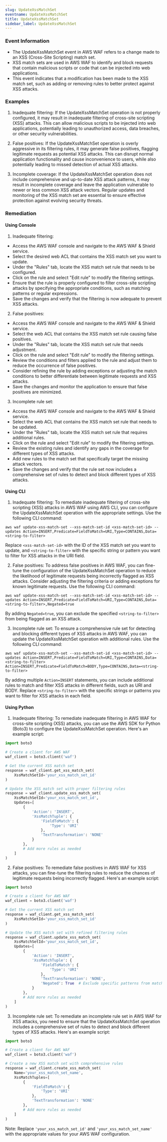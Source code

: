 ```yaml
--- 
slug: UpdateXssMatchSet
eventname: UpdateXssMatchSet
title: UpdateXssMatchSet
sidebar_label: UpdateXssMatchSet
---
```

                       
### Event Information

- The UpdateXssMatchSet event in AWS WAF refers to a change made to an XSS (Cross-Site Scripting) match set. 
- XSS match sets are used in AWS WAF to identify and block requests that contain malicious scripts or code that can be injected into web applications. 
- This event indicates that a modification has been made to the XSS match set, such as adding or removing rules to better protect against XSS attacks.


### Examples

1. Inadequate filtering: If the UpdateXssMatchSet operation is not properly configured, it may result in inadequate filtering of cross-site scripting (XSS) attacks. This can allow malicious scripts to be injected into web applications, potentially leading to unauthorized access, data breaches, or other security vulnerabilities.

2. False positives: If the UpdateXssMatchSet operation is overly aggressive in its filtering rules, it may generate false positives, flagging legitimate requests as potential XSS attacks. This can disrupt normal application functionality and cause inconvenience to users, while also potentially leading to missed detection of actual XSS attacks.

3. Incomplete coverage: If the UpdateXssMatchSet operation does not include comprehensive and up-to-date XSS attack patterns, it may result in incomplete coverage and leave the application vulnerable to newer or less common XSS attack vectors. Regular updates and monitoring of the XSS match set are essential to ensure effective protection against evolving security threats.

### Remediation

#### Using Console

1. Inadequate filtering:
- Access the AWS WAF console and navigate to the AWS WAF & Shield service.
- Select the desired web ACL that contains the XSS match set you want to update.
- Under the "Rules" tab, locate the XSS match set rule that needs to be configured.
- Click on the rule and select "Edit rule" to modify the filtering settings.
- Ensure that the rule is properly configured to filter cross-site scripting attacks by specifying the appropriate conditions, such as matching patterns or regular expressions.
- Save the changes and verify that the filtering is now adequate to prevent XSS attacks.

2. False positives:
- Access the AWS WAF console and navigate to the AWS WAF & Shield service.
- Select the web ACL that contains the XSS match set rule causing false positives.
- Under the "Rules" tab, locate the XSS match set rule that needs adjustment.
- Click on the rule and select "Edit rule" to modify the filtering settings.
- Review the conditions and filters applied to the rule and adjust them to reduce the occurrence of false positives.
- Consider refining the rule by adding exceptions or adjusting the match conditions to better differentiate between legitimate requests and XSS attacks.
- Save the changes and monitor the application to ensure that false positives are minimized.

3. Incomplete rule set:
- Access the AWS WAF console and navigate to the AWS WAF & Shield service.
- Select the web ACL that contains the XSS match set rule that needs to be updated.
- Under the "Rules" tab, locate the XSS match set rule that requires additional rules.
- Click on the rule and select "Edit rule" to modify the filtering settings.
- Review the existing rules and identify any gaps in the coverage for different types of XSS attacks.
- Add new rules to the match set that specifically target the missing attack vectors.
- Save the changes and verify that the rule set now includes a comprehensive set of rules to detect and block different types of XSS attacks.

#### Using CLI

1. Inadequate filtering: To remediate inadequate filtering of cross-site scripting (XSS) attacks in AWS WAF using AWS CLI, you can configure the UpdateXssMatchSet operation with the appropriate settings. Use the following CLI command:

```
aws waf update-xss-match-set --xss-match-set-id <xss-match-set-id> --updates Action=INSERT,Predicate=FieldToMatch=URI,Type=CONTAINS,Data=<string-to-filter>
```

Replace `<xss-match-set-id>` with the ID of the XSS match set you want to update, and `<string-to-filter>` with the specific string or pattern you want to filter for XSS attacks in the URI field.

2. False positives: To address false positives in AWS WAF, you can fine-tune the configuration of the UpdateXssMatchSet operation to reduce the likelihood of legitimate requests being incorrectly flagged as XSS attacks. Consider adjusting the filtering criteria or adding exceptions for known legitimate requests. Use the following CLI command:

```
aws waf update-xss-match-set --xss-match-set-id <xss-match-set-id> --updates Action=INSERT,Predicate=FieldToMatch=URI,Type=CONTAINS,Data=<string-to-filter>,Negated=true
```

By adding `Negated=true`, you can exclude the specified `<string-to-filter>` from being flagged as an XSS attack.

3. Incomplete rule set: To ensure a comprehensive rule set for detecting and blocking different types of XSS attacks in AWS WAF, you can update the UpdateXssMatchSet operation with additional rules. Use the following CLI command:

```
aws waf update-xss-match-set --xss-match-set-id <xss-match-set-id> --updates Action=INSERT,Predicate=FieldToMatch=URI,Type=CONTAINS,Data=<string-to-filter> Action=INSERT,Predicate=FieldToMatch=BODY,Type=CONTAINS,Data=<string-to-filter>
```

By adding multiple `Action=INSERT` statements, you can include additional rules to match and filter XSS attacks in different fields, such as URI and BODY. Replace `<string-to-filter>` with the specific strings or patterns you want to filter for XSS attacks in each field.

#### Using Python

1. Inadequate filtering: To remediate inadequate filtering in AWS WAF for cross-site scripting (XSS) attacks, you can use the AWS SDK for Python (Boto3) to configure the UpdateXssMatchSet operation. Here's an example script:

```python
import boto3

# Create a client for AWS WAF
waf_client = boto3.client('waf')

# Get the current XSS match set
response = waf_client.get_xss_match_set(
    XssMatchSetId='your_xss_match_set_id'
)

# Update the XSS match set with proper filtering rules
response = waf_client.update_xss_match_set(
    XssMatchSetId='your_xss_match_set_id',
    Updates=[
        {
            'Action': 'INSERT',
            'XssMatchTuple': {
                'FieldToMatch': {
                    'Type': 'URI'
                },
                'TextTransformation': 'NONE'
            }
        },
        # Add more rules as needed
    ]
)
```

2. False positives: To remediate false positives in AWS WAF for XSS attacks, you can fine-tune the filtering rules to reduce the chances of legitimate requests being incorrectly flagged. Here's an example script:

```python
import boto3

# Create a client for AWS WAF
waf_client = boto3.client('waf')

# Get the current XSS match set
response = waf_client.get_xss_match_set(
    XssMatchSetId='your_xss_match_set_id'
)

# Update the XSS match set with refined filtering rules
response = waf_client.update_xss_match_set(
    XssMatchSetId='your_xss_match_set_id',
    Updates=[
        {
            'Action': 'INSERT',
            'XssMatchTuple': {
                'FieldToMatch': {
                    'Type': 'URI'
                },
                'TextTransformation': 'NONE',
                'Negated': True  # Exclude specific patterns from matching
            }
        },
        # Add more rules as needed
    ]
)
```

3. Incomplete rule set: To remediate an incomplete rule set in AWS WAF for XSS attacks, you need to ensure that the UpdateXssMatchSet operation includes a comprehensive set of rules to detect and block different types of XSS attacks. Here's an example script:

```python
import boto3

# Create a client for AWS WAF
waf_client = boto3.client('waf')

# Create a new XSS match set with comprehensive rules
response = waf_client.create_xss_match_set(
    Name='your_xss_match_set_name',
    XssMatchTuples=[
        {
            'FieldToMatch': {
                'Type': 'URI'
            },
            'TextTransformation': 'NONE'
        },
        # Add more rules as needed
    ]
)
```

Note: Replace `'your_xss_match_set_id'` and `'your_xss_match_set_name'` with the appropriate values for your AWS WAF configuration.


 